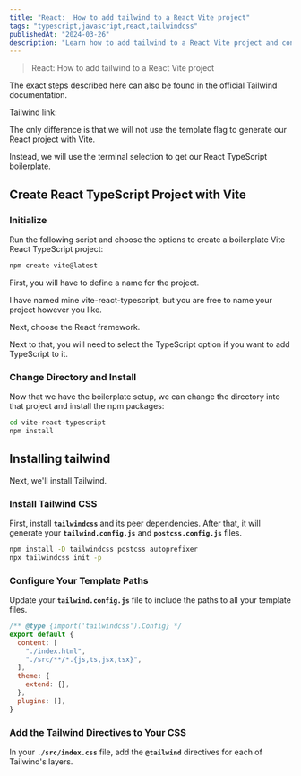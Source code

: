 ```yaml
---
title: "React:  How to add tailwind to a React Vite project"
tags: "typescript,javascript,react,tailwindcss"
publishedAt: "2024-03-26"
description: "Learn how to add tailwind to a React Vite project and configure it to work with your React project."
---
```

> React: How to add tailwind to a React Vite project

The exact steps described here can also be found in the official Tailwind documentation.

Tailwind link:

The only difference is that we will not use the template flag to generate our React project with Vite.

Instead, we will use the terminal selection to get our React TypeScript boilerplate.

## Create React TypeScript Project with Vite

### Initialize

Run the following script and choose the options to create a boilerplate Vite React TypeScript project:

```bash
npm create vite@latest

```

First, you will have to define a name for the project.

I have named mine vite-react-typescript, but you are free to name your project however you like.

Next, choose the React framework.

Next to that, you will need to select the TypeScript option if you want to add TypeScript to it.

### Change Directory and Install

Now that we have the boilerplate setup, we can change the directory into that project and install the npm packages:

```bash
cd vite-react-typescript
npm install
```

## Installing tailwind

Next, we'll install Tailwind.

### **Install Tailwind CSS**

First, install **`tailwindcss`** and its peer dependencies. After that, it will generate your **`tailwind.config.js`** and **`postcss.config.js`** files.

```bash
npm install -D tailwindcss postcss autoprefixer
npx tailwindcss init -p

```

### **Configure Your Template Paths**

Update your **`tailwind.config.js`** file to include the paths to all your template files.

```jsx
/** @type {import('tailwindcss').Config} */
export default {
  content: [
    "./index.html",
    "./src/**/*.{js,ts,jsx,tsx}",
  ],
  theme: {
    extend: {},
  },
  plugins: [],
}

```

### **Add the Tailwind Directives to Your CSS**

In your **`./src/index.css`** file, add the **`@tailwind`** directives for each of Tailwind's layers.